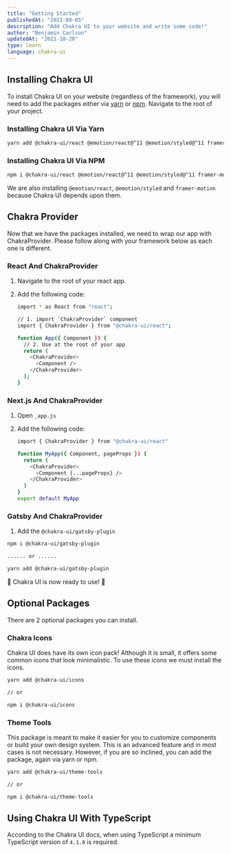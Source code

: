 ```yaml
---
title: "Getting Started"
publishedAt: "2021-08-05"
description: "Add Chakra UI to your website and write some code!"
author: "Benjamin Carlson"
updatedAt: "2021-10-20"
type: learn
language: chakra-ui
---
```


## Installing Chakra UI

To install Chakra UI on your website (regardless of the framework), you will need to add the packages either via [yarn](https://yarnpkg.com/) or [npm](https://www.npmjs.com/). Navigate to the root of your project.

### Installing Chakra UI Via Yarn

```bash
yarn add @chakra-ui/react @emotion/react@^11 @emotion/styled@^11 framer-motion@^4
```

### Installing Chakra UI Via NPM

```bash
npm i @chakra-ui/react @emotion/react@^11 @emotion/styled@^11 framer-motion@^4
```

We are also installing `@emotion/react`, `@emotion/styled` and `framer-motion` because Chakra UI depends upon them.

## Chakra Provider

Now that we have the packages installed, we need to wrap our app with ChakraProvider. Please follow along with your framework below as each one is different.

### React And ChakraProvider

1. Navigate to the root of your react app.
2. Add the following code:
    
    ```bash
    import * as React from "react";
    
    // 1. import `ChakraProvider` component
    import { ChakraProvider } from "@chakra-ui/react";
    
    function App({ Component }) {
      // 2. Use at the root of your app
      return (
        <ChakraProvider>
          <Component />
        </ChakraProvider>
      );
    }
    ```
    

### Next.js And ChakraProvider

1. Open `_app.js`
2. Add the following code:
    
    ```bash
    import { ChakraProvider } from "@chakra-ui/react"
    
    function MyApp({ Component, pageProps }) {
      return (
        <ChakraProvider>
          <Component {...pageProps} />
        </ChakraProvider>
      )
    }
    export default MyApp
    ```
    

### Gatsby And ChakraProvider

1. Add the `@chakra-ui/gatsby-plugin`

```bash
npm i @chakra-ui/gatsby-plugin

...... or ......

yarn add @chakra-ui/gatsby-plugin
```

🎉 Chakra UI is now ready to use! 🎉

## Optional Packages

There are 2 optional packages you can install.

### Chakra Icons

Chakra UI does have its own icon pack! Although it is small, it offers some common icons that look minimalistic. To use these icons we must install the icons.

```bash
yarn add @chakra-ui/icons

// or

npm i @chakra-ui/icons
```

### Theme Tools

This package is meant to make it easier for you to customize components or build your own design system. This is an advanced feature and in most cases is not necessary. However, if you are so inclined, you can add the package, again via yarn or npm.

```bash
yarn add @chakra-ui/theme-tools

// or

npm i @chakra-ui/theme-tools
```

## Using Chakra UI With TypeScript

According to the Chakra UI docs, when using TypeScript a minimum TypeScript version of `4.1.0` is required.